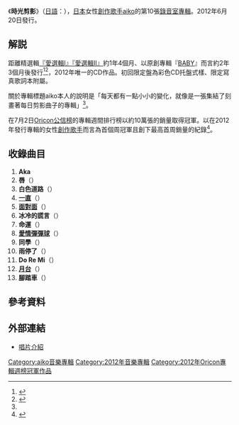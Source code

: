 {{Infobox Album
|Name           = 時のシルエット
|Type           = 專輯
|Artist         = [[aiko|aiko]]
|Released       = 2012年6月20日
|Genre          = [[J-POP|J-POP]]
|Length         = 
|Label          = [[PONY_CANYON|PONY CANYON]]
|Producer       = [[aiko|aiko]]
|Reviews        = 
|Chart position = * 週間最高排行第1位（[[Oricon公信榜|Oricon]]）
*2012年度年間排行第39位（[[Oricon公信榜|Oricon]]）
|Certification  = 黃金（[[日本唱片協會|日本唱片協會]]）
|Last album     = [[愛選輯|愛選輯I<br />愛選輯II]]<br />（2011年）
|This album     = '''時光剪影'''<br />（2012年）
|Next album     = [[泡沫般的愛情|泡沫般的愛情]]<br />（2014年）
| Misc           = {{Singles
 | Name          = 時光剪影
 | Type          = 錄音室專輯
 | Single 1      = [[面對面|面對面]]
 | Single 1 date = 2010年4月21日
 | Single 2      = [[愛情彈彈球/月台|愛情彈彈球／月台]]
 | Single 2 date = 2011年5月11日
 | Single 3      = [[一直_(aiko單曲)|一直]]
 | Single 3 date = 2011年11月23日
  }}
}}
《'''時光剪影'''》（[[日語|日語]]：{{lang|ja|'''時のシルエット'''}}），[[日本|日本]]女性[[創作歌手|創作歌手]][[aiko|aiko]]的第10張[[錄音室專輯|錄音室專輯]]。2012年6月20日發行。

== 解説 ==
距離精選輯[[愛選輯|『愛選輯I』『愛選輯II』]]約1年4個月、以原創專輯『[[BABY_(aiko專輯)|BABY]]』而言約2年3個月後發行<ref name="ori">{{cite news|url=http://www.oricon.co.jp/news/confidence/2011014/full/|title=aiko、6月に10thアルバム発売　新曲をMステSPで初披露|date=2012年5月3日|accessdate=2012年6月20日|publisher=オリコン|archive-date=2012年12月12日|archive-url=https://web.archive.org/web/20121212014854/http://www.oricon.co.jp/news/confidence/2011014/full/|dead-url=no}}</ref><ref name="natalie">{{cite news|url=http://natalie.mu/music/news/69662|title=aiko新アルバムは「時のシルエット」日々の形を大切に|date=2012年5月20日|accessdate=2012年6月20日|publisher=[[ナタリー_(ニュースサイト)|ナタリー]]|archive-date=2016年4月26日|archive-url=https://web.archive.org/web/20160426175120/http://natalie.mu/music/news/69662|dead-url=no}}</ref>，2012年唯一的CD作品。初回限定盤為彩色CD托盤式樣、限定寫真歌詞本附屬。

關於專輯標題aiko本人的說明是「每天都有一點小小的變化，就像是一張集結了刻畫著每日剪影曲子的專輯」<ref name="natalie" />。

{{fact|在這之前的原創專輯雖然都會在發行一個月前左右發行單曲，但因為本作發行前最後的單曲是在2011年11月發售的「[[一直_(aiko單曲)|一直]]」，所以在電視宣傳方面主要都是演唱「唇」。}}

在7月2日[[Oricon公信榜|Oricon公信榜]]的專輯週間排行榜以約10萬張的銷量取得冠軍。以在2012年發行專輯的女性[[創作歌手|創作歌手]]而言為首個周冠軍且創下最高首周銷量的紀錄<ref>{{cite news|url=http://listen.jp/store/musicnews_39660_all.htm|title=aiko、最新アルバムがオリコン週間1位を獲得|date=2012年6月26日|accessdate=2012年6月26日|publisher=リッスンジャパン}}{{dead link|date=2018年1月 |bot=InternetArchiveBot |fix-attempted=yes }}</ref>。

{{fact|在專輯發售的那段時間、在阪急電車有專輯的廣告看板懸掛著。}}

==收錄曲目==
# '''Aka'''
# '''唇'''（{{lang|ja|くちびる}}）
# '''白色道路'''（{{lang|ja|白い道}}）
# '''[[一直_(aiko單曲)|一直]]'''（{{lang|ja|ずっと}}）
# '''[[面對面|面對面]]'''（{{lang|ja|向かいあわせ}}）
# '''冰冷的謊言'''（{{lang|ja|冷たい嘘}}）
# '''命運'''（{{lang|ja|運命}}）
# '''[[愛情彈彈球/月台|愛情彈彈球]]'''（{{lang|ja|恋のスーパーボール}}）
# '''同學'''（{{lang|ja|クラスメイト}}）
# '''雨停了'''（{{lang|ja|雨は止む}}）
# '''Do Re Mi'''（{{lang|ja|ドレミ}}）
# '''[[愛情彈彈球/月台|月台]]'''（{{lang|ja|ホーム}}）
# '''腳踏車'''（{{lang|ja|自転車}}）

== 參考資料 ==
{{Reflist}}

== 外部連結 ==
* [https://web.archive.org/web/20141009181626/http://hp.ponycanyon.co.jp/pchp/cgi-bin/PCHPM.pl?TRGID=PCHP_SKH_1010&CMD=DSP&DSP_SKHBNG=201200000754&DSP_SKHKETSEQ=001 唱片介紹]

{{Aiko}}
{{Oricon專輯週榜冠軍 (2012年)|2012年7月2日}}

{{DEFAULTSORT:Toki no Shiruetto}}
[[Category:aiko音樂專輯|Category:aiko音樂專輯]]
[[Category:2012年音樂專輯|Category:2012年音樂專輯]]
[[Category:2012年Oricon專輯週榜冠軍作品|Category:2012年Oricon專輯週榜冠軍作品]]